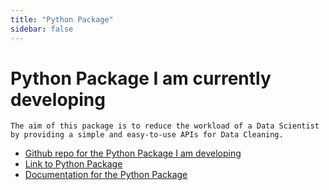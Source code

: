 ```yaml
---
title: "Python Package"
sidebar: false
---
```


# Python Package I am currently developing

`The aim of this package is to reduce the workload of a Data Scientist by providing a simple and easy-to-use APIs for Data Cleaning.`

* [Github repo for the Python Package I am developing](https://github.com/advaitha/cleanml)
* [Link to Python Package](https://pypi.org/project/cleanml/)
* [Documentation for the Python Package](https://cleanml.readthedocs.io/)



